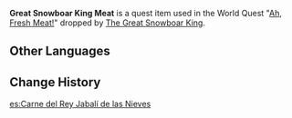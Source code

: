 {{Item Infobox
|id           = 100636
|image        = Item Chilled Meat.png
|type         = Quest Items
|description  = Exquisite flavor, rich in fat.<br />This cut of meat is exceptionally delicious, regardless of preferred cooking technique.<br />Only the most ancient of creatures, sturdiest of the boars deserve to be called a "king".
|source1      = Dropped by [[The Great Snowboar King]]
|related_type = Variant
|related_item = Chilled Meat
}}
'''Great Snowboar King Meat''' is a quest item used in the World Quest "[[Ah, Fresh Meat!]]" dropped by [[The Great Snowboar King]].

==Other Languages==
{{Other Languages
|default_hidden = 1
|en      = Great Snowboar King Meat
|zhs     = 「大雪猪王」的肉
|zhs_rm  = "Dà-Xuězhūwáng" de Ròu
|zht     = 「大雪豬王」的肉
|zht_rm  = "Dà-Xuězhūwáng" de Ròu
|ja      = 「雪のイノシシ王」の肉
|ja_rm   = "Yuki no Inoshishi Ou" no Niku
|ko      = 「설산 멧돼지 왕」의 고기
|ko_rm   = "Seolsan Metdwaeji Wang"ui Gogi
|es      = Carne del Rey Jabalí de las Nieves
|fr      = Viande du Roi sangliers des neiges
|ru      = Мясо Короля снежных кабанов
|th      = Great Snowboar King Meat
|vi      = Thịt của "Vua Heo Tuyết"
|de      = Schnee-Eber-Fleisch
|id      = Daging Great Snowboar King
|pt      = Carne do Grande Rei Javali da Neve
|tr      = Kral Kar Domuzu Eti
|it      = Carne del Grande re dei cinghiali
}}

==Change History==
{{Change History|1.2}}

[[es:Carne del Rey Jabalí de las Nieves]]
